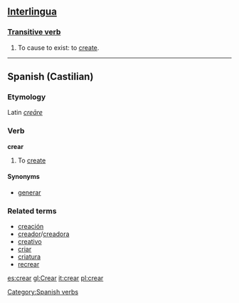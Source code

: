 ==[[Interlingua]]==
===[[Transitive verb]]===
# To cause to exist: to [[create]].

----

==Spanish (Castilian)==
===Etymology===
Latin ''[[creare|creāre]]''

===Verb===
'''crear'''

#To [[create]]

====Synonyms====
*[[generar]]

===Related terms===
*[[creación]]
*[[creador]]/[[creadora]]
*[[creativo]]
*[[criar]]
*[[criatura]]
*[[recrear]]

[[Category:Spanish verbs]]

[[es:crear]]
[[gl:Crear]]
[[it:crear]]
[[pl:crear]]